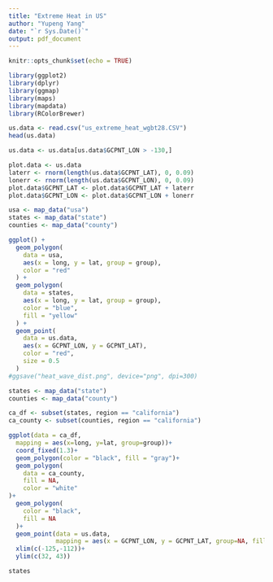 ```yaml
---
title: "Extreme Heat in US"
author: "Yupeng Yang"
date: "`r Sys.Date()`"
output: pdf_document
---
```


```r
knitr::opts_chunk$set(echo = TRUE)
```

```r
library(ggplot2)
library(dplyr)
library(ggmap)
library(maps)
library(mapdata)
library(RColorBrewer)
```

```r
us.data <- read.csv("us_extreme_heat_wgbt28.CSV")
head(us.data)
```

```r
us.data <- us.data[us.data$GCPNT_LON > -130,]
```

```r
plot.data <- us.data
laterr <- rnorm(length(us.data$GCPNT_LAT), 0, 0.09)
lonerr <- rnorm(length(us.data$GCPNT_LON), 0, 0.09)
plot.data$GCPNT_LAT <- plot.data$GCPNT_LAT + laterr
plot.data$GCPNT_LON <- plot.data$GCPNT_LON + lonerr
```


```r
usa <- map_data("usa")
states <- map_data("state")
counties <- map_data("county")

ggplot() +
  geom_polygon(
    data = usa,
    aes(x = long, y = lat, group = group),
    color = "red"
  ) +
  geom_polygon(
    data = states,
    aes(x = long, y = lat, group = group),
    color = "blue",
    fill = "yellow"
  ) + 
  geom_point(
    data = us.data,
    aes(x = GCPNT_LON, y = GCPNT_LAT), 
    color = "red",
    size = 0.5
  )
#ggsave("heat_wave_dist.png", device="png", dpi=300)
```

```r
states <- map_data("state")
counties <- map_data("county")

ca_df <- subset(states, region == "california")
ca_county <- subset(counties, region == "california")

ggplot(data = ca_df, 
  mapping = aes(x=long, y=lat, group=group))+
  coord_fixed(1.3)+
  geom_polygon(color = "black", fill = "gray")+
  geom_polygon(
    data = ca_county, 
    fill = NA, 
    color = "white"
)+
  geom_polygon(
    color = "black", 
    fill = NA
  )+
  geom_point(data = us.data,
             mapping = aes(x = GCPNT_LON, y = GCPNT_LAT, group=NA, fill=avg_temp))+
  xlim(c(-125,-112))+
  ylim(c(32, 43))

```

```r
states
```

